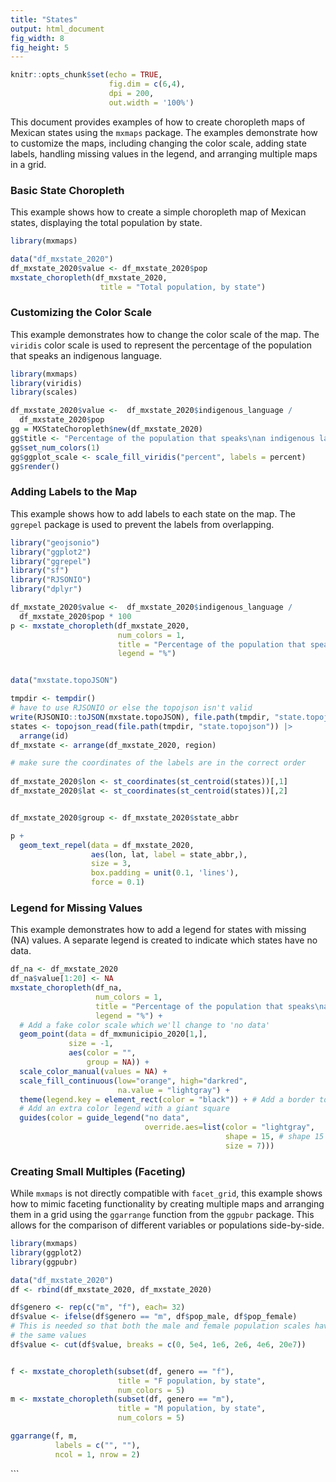 ```yaml
---
title: "States"
output: html_document
fig_width: 8
fig_height: 5
---
```


```r
knitr::opts_chunk$set(echo = TRUE, 
                      fig.dim = c(6,4), 
                      dpi = 200, 
                      out.width = '100%')
```

This document provides examples of how to create choropleth maps of Mexican states using the `mxmaps` package. The examples demonstrate how to customize the maps, including changing the color scale, adding state labels, handling missing values in the legend, and arranging multiple maps in a grid.

### Basic State Choropleth

This example shows how to create a simple choropleth map of Mexican states, displaying the total population by state.

```r
library(mxmaps)

data("df_mxstate_2020")
df_mxstate_2020$value <- df_mxstate_2020$pop
mxstate_choropleth(df_mxstate_2020,
                    title = "Total population, by state") 
```

### Customizing the Color Scale

This example demonstrates how to change the color scale of the map. The `viridis` color scale is used to represent the percentage of the population that speaks an indigenous language.

```r
library(mxmaps)
library(viridis)
library(scales)

df_mxstate_2020$value <-  df_mxstate_2020$indigenous_language / 
  df_mxstate_2020$pop 
gg = MXStateChoropleth$new(df_mxstate_2020)
gg$title <- "Percentage of the population that speaks\nan indigenous language"
gg$set_num_colors(1)
gg$ggplot_scale <- scale_fill_viridis("percent", labels = percent)
gg$render()
```

### Adding Labels to the Map

This example shows how to add labels to each state on the map. The `ggrepel` package is used to prevent the labels from overlapping.

```r
library("geojsonio")
library("ggplot2")
library("ggrepel")
library("sf")
library("RJSONIO")
library("dplyr")

df_mxstate_2020$value <-  df_mxstate_2020$indigenous_language / 
  df_mxstate_2020$pop * 100
p <- mxstate_choropleth(df_mxstate_2020, 
                        num_colors = 1,
                        title = "Percentage of the population that speaks\nan indigenous language",
                        legend = "%")


data("mxstate.topoJSON")

tmpdir <- tempdir()
# have to use RJSONIO or else the topojson isn't valid
write(RJSONIO::toJSON(mxstate.topoJSON), file.path(tmpdir, "state.topojson"))
states <- topojson_read(file.path(tmpdir, "state.topojson")) |>
  arrange(id)
df_mxstate <- arrange(df_mxstate_2020, region)

# make sure the coordinates of the labels are in the correct order
 
df_mxstate_2020$lon <- st_coordinates(st_centroid(states))[,1]
df_mxstate_2020$lat <- st_coordinates(st_centroid(states))[,2]


df_mxstate_2020$group <- df_mxstate_2020$state_abbr

p +
  geom_text_repel(data = df_mxstate_2020, 
                  aes(lon, lat, label = state_abbr,), 
                  size = 3,
                  box.padding = unit(0.1, 'lines'), 
                  force = 0.1)
```

### Legend for Missing Values

This example demonstrates how to add a legend for states with missing (NA) values. A separate legend is created to indicate which states have no data.

```r

df_na <- df_mxstate_2020
df_na$value[1:20] <- NA
mxstate_choropleth(df_na,
                   num_colors = 1,
                   title = "Percentage of the population that speaks\nan indigenous language",
                   legend = "%") +
  # Add a fake color scale which we'll change to 'no data'
  geom_point(data = df_mxmunicipio_2020[1,],
             size = -1,
             aes(color = "",
                 group = NA)) +
  scale_color_manual(values = NA) +
  scale_fill_continuous(low="orange", high="darkred", 
                        na.value = "lightgray") +
  theme(legend.key = element_rect(color = "black")) + # Add a border to the legend
  # Add an extra color legend with a giant square
  guides(color = guide_legend("no data",
                              override.aes=list(color = "lightgray",
                                                shape = 15, # shape 15 is a black square
                                                size = 7)))
```

### Creating Small Multiples (Faceting)

While `mxmaps` is not directly compatible with `facet_grid`, this example shows how to mimic faceting functionality by creating multiple maps and arranging them in a grid using the `ggarrange` function from the `ggpubr` package. This allows for the comparison of different variables or populations side-by-side.

```r
library(mxmaps)
library(ggplot2)
library(ggpubr)

data("df_mxstate_2020")
df <- rbind(df_mxstate_2020, df_mxstate_2020)

df$genero <- rep(c("m", "f"), each= 32)
df$value <- ifelse(df$genero == "m", df$pop_male, df$pop_female)
# This is needed so that both the male and female population scales have
# the same values
df$value <- cut(df$value, breaks = c(0, 5e4, 1e6, 2e6, 4e6, 20e7))


f <- mxstate_choropleth(subset(df, genero == "f"),
                        title = "F population, by state",
                        num_colors = 5) 
m <- mxstate_choropleth(subset(df, genero == "m"),
                        title = "M population, by state",
                        num_colors = 5)

ggarrange(f, m,
          labels = c("", ""),
          ncol = 1, nrow = 2)
```
```